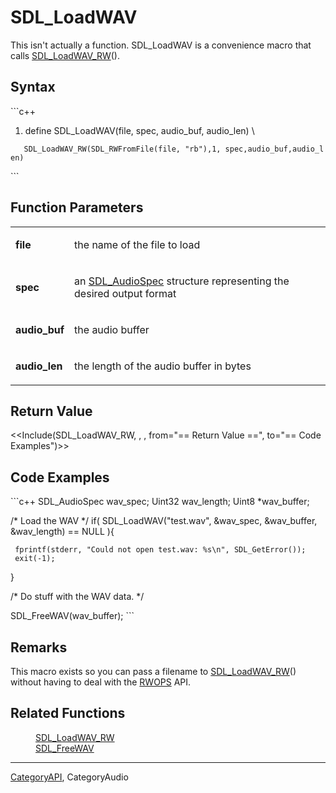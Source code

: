 <!-- pragma section-numbers off -->
<!-- pragma disable-camelcase -->

= SDL_LoadWAV =
This isn't actually a function. SDL_LoadWAV is a convenience macro that calls [[SDL_LoadWAV_RW]]().


== Syntax ==
```c++
#define SDL_LoadWAV(file, spec, audio_buf, audio_len) \
    SDL_LoadWAV_RW(SDL_RWFromFile(file, "rb"),1, spec,audio_buf,audio_len)
```

== Function Parameters ==
{|
|'''file''' 
|the name of the file to load 
|-
|'''spec''' 
|an [[SDL_AudioSpec]] structure representing the desired output format 
|-
|'''audio_buf''' 
|the audio buffer 
|-
|'''audio_len''' 
|the length of the audio buffer in bytes 
|}

== Return Value ==
<<Include(SDL_LoadWAV_RW, , , from="== Return Value ==", to="== Code Examples")>>

== Code Examples ==
```c++
SDL_AudioSpec wav_spec;
Uint32 wav_length;
Uint8 *wav_buffer;

/* Load the WAV */
if( SDL_LoadWAV("test.wav", &wav_spec, &wav_buffer, &wav_length) == NULL ){
  fprintf(stderr, "Could not open test.wav: %s\n", SDL_GetError());
  exit(-1);
}

/* Do stuff with the WAV data. */

SDL_FreeWAV(wav_buffer);
```


== Remarks ==
This macro exists so you can pass a filename to [[SDL_LoadWAV_RW]]() without having to deal with the [[CategoryFileIO|RWOPS]] API.

== Related Functions ==
: [[SDL_LoadWAV_RW]]
: [[SDL_FreeWAV]]

----
[[CategoryAPI]], CategoryAudio
